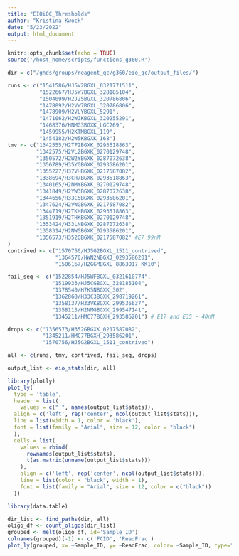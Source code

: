 ```yaml
---
title: "EIOiQC_Thresholds"
author: "Kristina Kwock"
date: "5/23/2022"
output: html_document
---
```


```r
knitr::opts_chunk$set(echo = TRUE)
source('/host_home/scripts/functions_g360.R')
```

```r
dir = c("/ghds/groups/reagent_qc/g360/eio_qc/output_files/")

runs <- c("1541586/HJ5V2BGXL_0321771511",
          "1522667/HJ5W7BGXL_328185104",
          "1504099/H2J25BGXL_320786806",
          "1478892/H2VW7BGXL_320786806",
          "1478909/H2VLYBGXL_5291",
          "1471062/H2WJKBGXL_320255291",
          "1468376/HNMG3BGXK_LGC269",
          "1459955/H2KTMBGXL_119",
          "1454182/H2W5KBGXK_168")
tmv <- c("1342555/H2TF2BGXK_0293518863",
         "1342575/H2VL2BGXK_0270129748",
         "1350572/H2W2YBGXK_0287072638",
         "1356789/H35YGBGXK_0293586201",
         "1355227/H37VHBGXK_0217587082",
         "1338694/H3CH7BGXK_0293518863",
         "1340165/H2NMYBGXK_0270129748",
         "1341849/H2YW3BGXK_0287072638",
         "1344656/H33C5BGXK_0293586201",
         "1347624/H2VWGBGXK_0217587082",
         "1344719/H2TKHBGXK_0293518863",
         "1351919/H2THKBGXK_0270129748",
         "1353424/H33LNBGXK_0287072638",
         "1358314/H2NW5BGXK_0293586201",
         "1356573/H352GBGXK_0217587082" #E7 99nM
)
contrived <- c("1570756/HJ5G2BGXL_1511_contrived",
               "1364570/HWN2NBGXJ_0293586201",
               "1506167/H2GGMBGXL_8863O17_KK10")

fail_seq <- c("1522854/HJ5WFBGXL_0321610774",
              "1519933/HJ5CGBGXL_328185104",
              "1378540/H7K5NBGXK_302",
              "1362860/H33C3BGXK_298719261",
              "1358137/H33VKBGXK_299536637",
              "1358113/H2NMGBGXK_299547141",
              "1345211/HMC77BGXH_293586201") # E17 and E35 ~ 40nM

drops <- c("1356573/H352GBGXK_0217587082",
           "1345211/HMC77BGXH_293586201",
           "1570756/HJ5G2BGXL_1511_contrived")

all <- c(runs, tmv, contrived, fail_seq, drops)
```

```r
output_list <- eio_stats(dir, all)
```

```r
library(plotly)
plot_ly(
  type = 'table',
  header = list(
    values = c(" ", names(output_list$stats)),
  align = c('left', rep('center', ncol(output_list$stats))),
  line = list(width = 1, color = 'black'),
  font = list(family = "Arial", size = 12, color = "black")
  ),
  cells = list(
    values = rbind(
      rownames(output_list$stats), 
      t(as.matrix(unname(output_list$stats)))
    ),
    align = c('left', rep('center', ncol(output_list$stats))),
    line = list(color = "black", width = 1),
    font = list(family = "Arial", size = 12, color = c("black"))
  ))
```

```r
library(data.table)

dir_list <- find_paths(dir, all)
oligo_df <- count_oligos(dir_list)
grouped <- melt(oligo_df, id='Sample_ID')
colnames(grouped)[-1] <- c('FCID', 'ReadFrac')
plot_ly(grouped, x= ~Sample_ID, y= ~ReadFrac, color= ~Sample_ID, type="box")
```